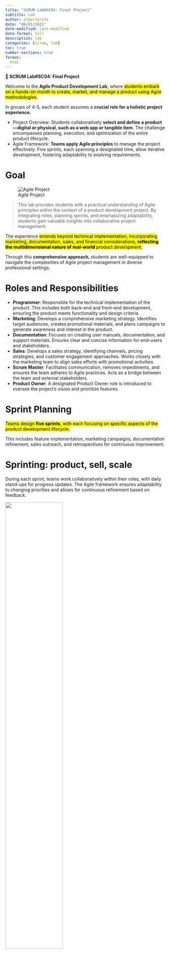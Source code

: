 ```yaml
---
title: "SCRUM Lab#SC04: Final Project"
subtitle: Lab
author: albertprofe
date: "06/01/2021"
date-modified: last-modified
date-format: full
description: lab
categories: [scrum, lab]
toc: true
number-sections: true
format:
  html
---
```


::: {.labs}
📘 **SCRUM Lab#SC04: Final Project**

Welcome to the **Agile Product Development Lab**, where <mark>students embark on a hands-on month to create, market, and manage a product using Agile methodologies.<mark>

In groups of 4-5, each student assumes a **crucial role for a holistic project experience.**

- Project Overview: Students collaboratively **select and define a product—digital or physical, such as a web app or tangible item**. The challenge encompasses planning, execution, and optimization of the entire product lifecycle.
- Agile Framework: **Teams apply Agile principles** to manage the project effectively. Five sprints, each spanning a designated time, allow iterative development, fostering adaptability to evolving requirements.

:::

# Goal

![Agile Project](/images/scrum/agile-project.png)

> This lab provides students with a practical understanding of Agile principles within the context of a product development project. By integrating roles, planning sprints, and emphasizing adaptability, students gain valuable insights into collaborative project management.

::: {.callout-important}
The experience <mark>extends beyond technical implementation, incorporating marketing, documentation, sales, and financial considerations, **reflecting the multidimensional nature of real-world** product development.</mark>
:::

Through this **comprehensive approach**, students are well-equipped to navigate the complexities of Agile project management in diverse professional settings.

# Roles and Responsibilities

- **Programmer**: Responsible for the technical implementation of the product. This includes both back-end and front-end development, ensuring the product meets functionality and design criteria.
- **Marketing**: Develops a comprehensive marketing strategy. Identifies target audiences, creates promotional materials, and plans campaigns to generate awareness and interest in the product.
- **Documentation**: Focuses on creating user manuals, documentation, and support materials. Ensures clear and concise information for end-users and stakeholders.
- **Sales**: Develops a sales strategy, identifying channels, pricing strategies, and customer engagement approaches. Works closely with the marketing team to align sales efforts with promotional activities.
- **Scrum Master**: Facilitates communication, removes impediments, and ensures the team adheres to Agile practices. Acts as a bridge between the team and external stakeholders.
- **Product Owner**: A designated Product Owner role is introduced to oversee the project's vision and prioritize features. 

# Sprint Planning

<mark>Teams design **five sprints**, with each focusing on specific aspects of the product development lifecycle.</mark>

::: {.callout-important}
This includes feature implementation, marketing campaigns, documentation refinement, sales outreach, and retrospectives for continuous improvement.
:::

# Sprinting: product, sell, scale 

During each sprint, teams work collaboratively within their roles, with daily stand-ups for progress updates. The Agile framework ensures adaptability to changing priorities and allows for continuous refinement based on feedback.

![](/images/scrum/producttosell.png){width="60%"}

## Product Creation

Teams initiate the product creation process by conducting thorough market research and identifying customer needs. The programmer and design roles collaborate on prototyping and development, ensuring alignment with user requirements. Agile principles, such as user feedback loops, guide iterative improvements.

The documentation team creates user-friendly guides, contributing to a positive user experience. Continuous integration and testing are prioritized, ensuring a high-quality product. Regular demonstrations during sprints facilitate feedback, enabling quick adjustments. 

::: {.callout-important}
This **emphasis on the iterative development cycle ensures** that the final product not only meets technical specifications but is also **well-aligned with customer expectations and market demands.**
:::

## Marketing and Sales

The **marketing and sales** teams synchronize efforts to align promotional activities with product releases. Feedback from sales efforts informs marketing strategies, creating a feedback loop for continuous improvement.

## Financials and scalling

Teams are responsible for **financial aspects**, including budgeting, cost estimation, and revenue projections. Financial discussions occur regularly to ensure alignment with project goals and realistic expectations.

# Tools

We propose a <mark>versatile toolkit comprising Figma, Canva, Airtable, AppSheet, GitHub Wiki, HRef, and Buffer.</mark>

However, <mark>it's crucial to emphasize that these tools serve as a proposal, not a prescription.</mark>

Each group **has the autonomy to thoughtfully select the tools that best align with their project's unique characteristics, goals, and team dynamics.**

This flexibility ensures that teams can tailor their toolset to enhance collaboration, streamline development, and optimize project management in a way that suits their specific needs and preferences.


## Tool Integration for Seamless Collaboration

- **Figma** for Design Collaboration: Figma facilitates collaborative design, allowing the design team to create interactive prototypes and share them in real-time. Design iterations are streamlined, promoting efficient communication and alignment with user expectations. [Learn more about Figma](https://www.figma.com/)

- **Canva** a versatile graphic design platform, extends its utility to web design within our proposed toolkit. Teams can leverage Canva's intuitive interface and pre-designed templates to craft visually appealing web elements, such as banners, logos, and social media graphics. This tool simplifies the design process, enabling even those without extensive graphic design skills to create professional-looking web assets. [Explore Canva](https://www.canva.com/)

- **Airtable** for Project Management: Airtable serves as a centralized project management tool. Teams can create custom workflows, track tasks, and manage sprints collaboratively. Its flexibility accommodates the diverse needs of each role, providing a dynamic platform for project organization. [Discover Airtable](https://www.airtable.com/)

- **AppSheet** for Rapid App Prototyping: AppSheet integrates seamlessly with Google Sheets, enabling rapid app prototyping. The programming team can quickly iterate on app functionalities, and the entire team can provide feedback through the intuitive interface, fostering collaboration and swift adjustments. [Explore AppSheet](https://www.appsheet.com/)

- **HRef** for Marketing Campaigns: HRef is utilized for creating engaging marketing campaigns. The marketing team designs landing pages, tracks user interactions, and adjusts campaigns based on real-time analytics. This tool streamlines the marketing process and enhances the team's ability to adapt to changing market dynamics. [Learn more about HRef](https://href.li/)

- **Buffer** for Adaptive Planning: Buffer is introduced to the project management toolkit, providing a dedicated space for teams to incorporate time buffers. This ensures flexibility in the project timeline, allowing for unforeseen challenges or additional iterations. Teams can allocate buffer time strategically within sprints, enhancing adaptability without compromising project timelines. [Discover Buffer](https://buffer.com/)


## Documentation

**GitHub Wiki** for Documentation: <mark>GitHub Wiki serves as a centralized repository for project documentation.</mark>
  
> The documentation team can create and edit pages collaboratively, ensuring that user manuals, guides, and technical documentation are easily accessible and consistently updated.

With **Markdown**, teams easily create and edit pages, capturing project insights and guidelines. This linkable knowledge hub enhances transparency and fosters effective communication, providing a centralized resource accessible to all stakeholders. Discover the power of [GitHub Wiki](https://docs.github.com/en/github/building-a-strong-community/about-wikis).



## Integration Strategy

> Teams utilize these tools within an integrated workflow. Figma prototypes inform AppSheet development tasks in Airtable. GitHub Wiki links serve as a reference hub for all teams, fostering cross-functional awareness.

HRef data is incorporated into Airtable for comprehensive analytics. This interconnected toolset ensures seamless collaboration, allowing teams to focus on their specific responsibilities while maintaining visibility into the broader project landscape.

# Flexibility in Project Depth

**Students have the flexibility to choose the project depth, whether delivering a comprehensive product or focusing on a mockup.**

> This approach allows teams to adapt based on their **skill sets, time constraints, and project goals**. The emphasis remains on collaborative learning, iterative development, and effective use of tools to simulate real-world scenarios in Agile product development.



# References

- [5 Types of Scrum Meetings](https://number8.com/en/blog/5-types-of-scrum-meetings/)
- [Scaling Your Product – thriving in the market](https://www.boldare.com/services/scaling-your-product-thriving-in-the-market/)






<!--- navLinks -->
<br><br>
<div class=row>
<br>
<div class='column left previous'>
<br>
[{{< fa solid arrow-left >}} SCRUM Lab#SC03: Books Project](/scrum/scrumlab3.qmd)
<br>
</div>
<br>
<div class='column center'>
<br>
[{{< fa solid arrow-up >}} top](#top)
<br>
</div>
<br>
<div class='column right next'>
<br>
[SCRUM Lab#SC05: Tests  {{< fa solid arrow-right >}}](/scrum/scrumlab5.qmd)
<br>
</div>
<br>
</div>
